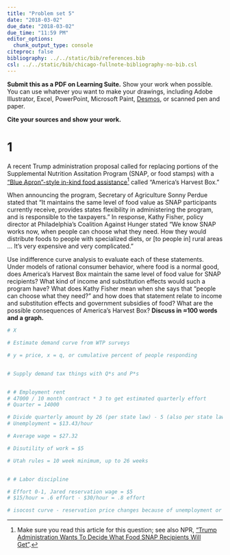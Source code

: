 ```yaml
---
title: "Problem set 5"
date: "2018-03-02"
due_date: "2018-03-02"
due_time: "11:59 PM"
editor_options: 
  chunk_output_type: console
citeproc: false
bibliography: ../../static/bib/references.bib
csl: ../../static/bib/chicago-fullnote-bibliography-no-bib.csl
---
```


**Submit this as a PDF on Learning Suite.** Show your work when possible. You can use whatever you want to make your drawings, including Adobe Illustrator, Excel, PowerPoint, Microsoft Paint, [Desmos](https://www.desmos.com/), or scanned pen and paper.

**Cite your sources and show your work.**


# 1

A recent Trump administration proposal called for replacing portions of the Supplemental Nutrition Assitation Program (SNAP, or food stamps) with a ["Blue Apron"-style in-kind food assistance](https://www.washingtonpost.com/news/wonk/wp/2018/02/12/trump-wants-to-slash-food-stamps-and-replace-them-with-a-blue-apron-type-program/)^[Make sure you read this article for this question; see also NPR, ["Trump Administration Wants To Decide What Food SNAP Recipients Will Get"](https://www.npr.org/sections/thesalt/2018/02/12/585130274/trump-administration-wants-to-decide-what-food-snap-recipients-will-get).] called "America's Harvest Box."

When announcing the program, Secretary of Agriculture Sonny Perdue stated that "It maintains the same level of food value as SNAP participants currently receive, provides states flexibility in administering the program, and is responsible to the taxpayers." In response, Kathy Fisher, policy director at Philadelphia’s Coalition Against Hunger stated "We know SNAP works now, when people can choose what they need. How they would distribute foods to people with specialized diets, or [to people in] rural areas … It's very expensive and very complicated."

Use indifference curve analysis to evaluate each of these statements. Under models of rational consumer behavior, where food is a normal good, does America's Harvest Box maintain the same level of food value for SNAP recipients? What kind of income and substitution effects would such a program have? What does Kathy Fisher mean when she says that "people can choose what they need?" and how does that statement relate to income and substitution effects and government subsidies of food? What are the possible consequences of America's Harvest Box? **Discuss in ≈100 words and a graph.**


```r
# X

# Estimate demand curve from WTP surveys

# y = price, x = q, or cumulative percent of people responding


# Supply demand tax things with Q*s and P*s


# # Employment rent
# 47000 / 10 month contract * 3 to get estimated quarterly effort
# Quarter = 14000

# Divide quarterly amount by 26 (per state law) - 5 (also per state law) - 537.30/week
# Unemployment = $13.43/hour

# Average wage = $27.32

# Disutility of work = $5

# Utah rules = 10 week minimum, up to 26 weeks


# # Labor discipline

# Effort 0-1, Jared reservation wage = $5
# $15/hour = .6 effort - $30/hour = .8 effort

# isocost curve - reservation price changes because of unemployment or paternity leave or some other policy
```
